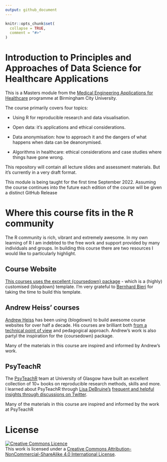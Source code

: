 ```yaml
---
output: github_document
---
```


```r
knitr::opts_chunk$set(
  collapse = TRUE,
  comment = "#>"
)
```

# Introduction to Principles and Approaches of Data Science for Healthcare Applications

This is a Masters module from the [Medical Engineering Applications for Healthcare](https://www.bcu.ac.uk/courses/medical-engineering-msc-2022-23) programme at Birmingham City University. 

The course primarily covers four topics:

- Using R for reproducible research and data visualisation.

- Open data: it's applications and ethical considerations.

- Data anonymisation: how to approach it and the dangers of what happens when data can be deanonymised.

- Algorithms in healthcare: ethical considerations and case studies where things have gone wrong.

This repository will contain all lecture slides and assessment materials. But it's currently in a very draft format.

This module is being taught for the first time September 2022. Assuming the course continues into the future each edition of the course will be given a distinct GitHub Release

# Where this course fits in the R community

The R community is rich, vibrant and extremely awesome. In my own learning of R I am indebted to the free work and support provided by many individuals and groups. In building this course there are two resources I would like to particularly highlight.

## Course Website

[This courses uses the excellent {coursedown} package](https://github.com/BBieri/coursedown) - which is a (highly) customised {blogdown} template. I'm very grateful to [Bernhard Bieri](https://orcid.org/0000-0001-5943-9059) for taking the time to build this template.

## Andrew Heiss' courses

[Andrew Heiss](https://orcid.org/0000-0002-3948-3914) has been using {blogdown} to build awesome course websites for over half a decade. His courses are brilliant both [from a technical point of view](https://www.andrewheiss.com/blog/2020/01/10/makefile-subdirectory-zips/) and pedagogical approach. Andrew's work is also partyl the inspiration for the {coursedown} package.

Many of the materials in this course are inspired and informed by Andrew's work.

## PsyTeachR

The [PsyTeachR](https://psyteachr.github.io/) team at University of Glasgow have built an excellent collection of 10+ books on reproducible research methods, skills and more. I learned about PsyTeachR through [Lisa DeBruine's](https://orcid.org/0000-0002-7523-5539) [frequent and helpful insights through discussions on Twitter](https://twitter.com/LisaDeBruine/status/1522598941866536960?s=20&t=V5FV6qaakC4DWcrOSqWYCw).

Many of the materials in this course are inspired and informed by the work at PsyTeachR

# License

<a rel="license" href="http://creativecommons.org/licenses/by-nc-sa/4.0/"><img alt="Creative Commons Licence" style="border-width:0" src="https://i.creativecommons.org/l/by-nc-sa/4.0/88x31.png" /></a><br />This work is licensed under a <a rel="license" href="http://creativecommons.org/licenses/by-nc-sa/4.0/">Creative Commons Attribution-NonCommercial-ShareAlike 4.0 International License</a>.
